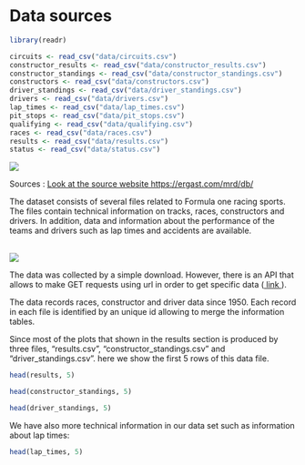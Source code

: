 # Data sources


```r
library(readr)

circuits <- read_csv("data/circuits.csv")
constructor_results <- read_csv("data/constructor_results.csv")
constructor_standings <- read_csv("data/constructor_standings.csv")
constructors <- read_csv("data/constructors.csv")
driver_standings <- read_csv("data/driver_standings.csv")
drivers <- read_csv("data/drivers.csv")
lap_times <- read_csv("data/lap_times.csv")
pit_stops <- read_csv("data/pit_stops.csv")
qualifying <- read_csv("data/qualifying.csv")
races <- read_csv("data/races.csv")
results <- read_csv("data/results.csv")
status <- read_csv("data/status.csv")
```

<img src="Images/logo.png">

Sources : <a href="https://ergast.com/mrd/db/">Look at the source website https://ergast.com/mrd/db/</a>

The dataset consists of several files related to Formula one racing sports. The files contain technical information on tracks, races, constructors and drivers. In addition, data and information about the performance of the teams and drivers such as lap times and accidents are available.

<br/>
<img src="Images/image_data.png">

The data was collected by a simple download. However, there is an API that allows to make GET requests using url in order to get specific data (<a href="https://ergast.com/mrd/"> link </a>).

The data records races, constructor and driver data since 1950. Each record in each file is identified by an unique id allowing to merge the information tables. 

Since most of the plots that shown in the results section is produced by three files, "results.csv", "constructor_standings.csv" and "driver_standings.csv". here we show the first 5 rows of this data file.

```r
head(results, 5)
```

```r
head(constructor_standings, 5)
```

```r
head(driver_standings, 5)
```

We have also more technical information in our data set such as information about lap times:

```r
head(lap_times, 5)
```
